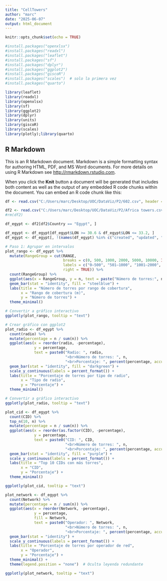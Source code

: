 ```yaml
---
title: "CellTowers"
author: "marc"
date: "2025-06-07"
output: html_document
---
```


```r
knitr::opts_chunk$set(echo = TRUE)
```

```r
#install.packages("openxlsx")
#install.packages("readxl")
#install.packages("leaflet")  
#install.packages("sf")
#install.packages("dplyr")
#install.packages("ggplot2")
#install.packages("giscoR")
#install.packages("scales")  # solo la primera vez
#install.packages("quarto")
```

```r
library(leaflet)
library(readxl)
library(openxlsx)
library(sf)
library(ggplot2)
library(dplyr)
library(units)
library(giscoR)
library(scales)
library(plotly);library(quarto)
```


## R Markdown

This is an R Markdown document. Markdown is a simple formatting syntax for authoring HTML, PDF, and MS Word documents. For more details on using R Markdown see <http://rmarkdown.rstudio.com>.

When you click the **Knit** button a document will be generated that includes both content as well as the output of any embedded R code chunks within the document. You can embed an R code chunk like this:

```r

df <- read.csv("C:/Users/marc/Desktop/UOC/DataViz/P2/602.csv", header = FALSE)
```

```r
df2 <- read.csv("C:/Users/marc/Desktop/UOC/DataViz/P2/Africa towers.csv")
#rm(df2)
```


```r

df_egypt <- df2[df2$Country == "Egypt", ]


```

```r
df_egypt <- df_egypt[df_egypt$LON >= 30.6 & df_egypt$LON <= 33.2, ]
df_egypt <- df_egypt[, !(names(df_egypt) %in% c("created", "updated", "averageSignal", "Continent"))]
```

```r
# Paso 1: Agrupar en intervalos
plot_rango <- df_egypt %>%
  mutate(RangeGroup = cut(RANGE,
                          breaks = c(0, 500, 1000, 2000, 5000, 10000, Inf),
                          labels = c("0–500", "501–1000", "1001–2000", "2001–5000", "5001–10000", "10001+"),
                          right = TRUE)) %>%
  count(RangeGroup) %>%
  ggplot(aes(x = RangeGroup, y = n, text = paste("Número de torres:", n))) +
  geom_bar(stat = "identity", fill = "steelblue") +
  labs(title = "Número de torres por rango de cobertura",
       x = "Rango de cobertura (m)",
       y = "Número de torres") +
  theme_minimal()

# Convertir a gráfico interactivo
ggplotly(plot_rango, tooltip = "text")
```


```r
# Crear gráfico con ggplot2
plot_radio <- df_egypt %>%
  count(radio) %>%
  mutate(percentage = n / sum(n)) %>%
  ggplot(aes(x = reorder(radio, -percentage),
             y = percentage,
             text = paste0("Radio: ", radio,
                           "<br>Número de torres: ", n,
                           "<br>Porcentaje: ", percent(percentage, accuracy = 0.1)))) +
  geom_bar(stat = "identity", fill = "darkgreen") +
  scale_y_continuous(labels = percent_format()) +
  labs(title = "Porcentaje de torres por tipo de radio",
       x = "Tipo de radio",
       y = "Porcentaje") +
  theme_minimal()

# Convertir a gráfico interactivo
ggplotly(plot_radio, tooltip = "text")
```


```r
plot_cid <- df_egypt %>%
  count(CID) %>%
  top_n(10, n) %>%
  mutate(percentage = n / sum(n)) %>%
  ggplot(aes(x = reorder(as.factor(CID), -percentage),
             y = percentage,
             text = paste0("CID: ", CID,
                           "<br>Número de torres: ", n,
                           "<br>Porcentaje: ", percent(percentage, accuracy = 0.1)))) +
  geom_bar(stat = "identity", fill = "purple") +
  scale_y_continuous(labels = percent_format()) +
  labs(title = "Top 10 CIDs con más torres",
       x = "CID",
       y = "Porcentaje") +
  theme_minimal()

ggplotly(plot_cid, tooltip = "text")
```


```r
plot_network <- df_egypt %>%
  count(Network) %>%
  mutate(percentage = n / sum(n)) %>%
  ggplot(aes(x = reorder(Network, -percentage),
             y = percentage,
             fill = Network,
             text = paste0("Operador: ", Network,
                           "<br>Número de torres: ", n,
                           "<br>Porcentaje: ", percent(percentage, accuracy = 0.1)))) +
  geom_bar(stat = "identity") +
  scale_y_continuous(labels = percent_format()) +
  labs(title = "Porcentaje de torres por operador de red",
       x = "Operador",
       y = "Porcentaje") +
  theme_minimal() +
  theme(legend.position = "none")  # Oculta leyenda redundante

ggplotly(plot_network, tooltip = "text")
```
